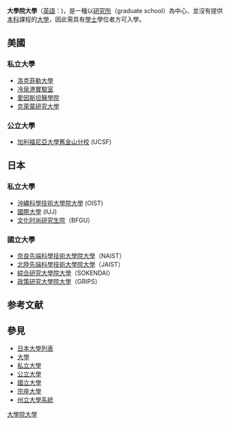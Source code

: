 {{unreferenced|time=2014-11-21T09:31:27+00:00}}
'''大學院大學'''（[[英語|英語]]：{{lang|en|Graduate University}})，是一種以[[研究所|研究所]]（graduate school）為中心、並沒有提供[[本科|本科]]課程的[[大學|大學]]，因此需具有[[學士|學士]]學位者方可入學。

==美國==
=== 私立大學 ===
* [[洛克菲勒大學|洛克菲勒大學]] 
* [[冷泉港實驗室|冷泉港實驗室]]
* [[愛因斯坦醫學院|愛因斯坦醫學院]]
* [[克萊蒙研究大學|克萊蒙研究大學]]

=== 公立大學 ===
* [[加利福尼亞大學舊金山分校|加利福尼亞大學舊金山分校]] (UCSF)

==日本==
=== 私立大學 ===
* [[沖繩科學技術大學院大學|沖繩科學技術大學院大學]] (OIST)
* [[國際大學|國際大學]] (IUJ)
* [[文化时尚研究生院|文化时尚研究生院]]（BFGU）

=== 國立大學 ===
* [[奈良先端科學技術大學院大學|奈良先端科學技術大學院大學]]（NAIST）
* [[北陸先端科學技術大學院大學|北陸先端科學技術大學院大學]]（JAIST）
* [[綜合研究大學院大學|綜合研究大學院大學]]（SOKENDAI）
* [[政策研究大學院大學|政策研究大學院大學]]（GRIPS）

== 参考文献 ==
{{Reflist}}

== 參見 ==
{{Portal box|日本|大学}}
*[[日本大學列表|日本大學列表]]
*[[大學|大學]]
*[[私立大學|私立大學]]
*[[公立大學|公立大學]]
*[[國立大學|國立大學]]
*[[宗座大學|宗座大學]]
*[[州立大學系統|州立大學系統]]

[[Category:大學院大學|]]